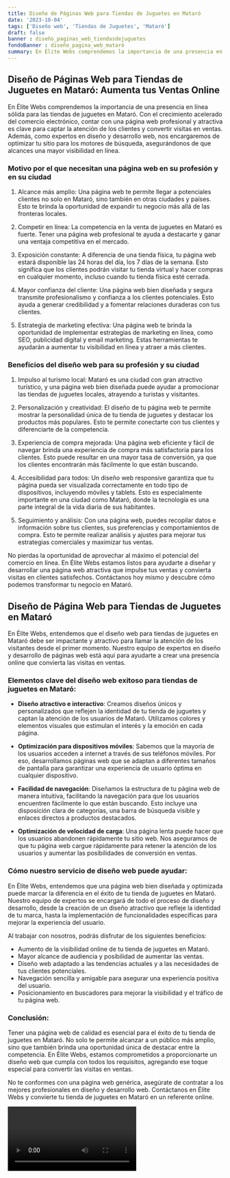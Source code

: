 ```yaml
---
title: Diseño de Páginas Web para Tiendas de Juguetes en Mataró
date: '2023-10-04'
tags: ['Diseño web', 'Tiendas de Juguetes', 'Mataró']
draft: false
banner : diseño_paginas_web_tiendasdejuguetes
fondoBanner : diseño_pagina_web_mataró
summary: En Élite Webs comprendemos la importancia de una presencia en línea sólida para las tiendas de juguetes en Mataró. Con el crecimiento acelerado del comercio electrónico, contar con una página web profesional y atractiva es clave para captar la atención de los clientes y convertir visitas en ventas. Además, como expertos en diseño y desarrollo web, nos encargaremos de optimizar tu sitio para los motores de búsqueda, asegurándonos de que alcances una mayor visibilidad en línea. 
---
```


## Diseño de Páginas Web para Tiendas de Juguetes en Mataró: Aumenta tus Ventas Online

En Élite Webs comprendemos la importancia de una presencia en línea sólida para las tiendas de juguetes en Mataró. Con el crecimiento acelerado del comercio electrónico, contar con una página web profesional y atractiva es clave para captar la atención de los clientes y convertir visitas en ventas. Además, como expertos en diseño y desarrollo web, nos encargaremos de optimizar tu sitio para los motores de búsqueda, asegurándonos de que alcances una mayor visibilidad en línea. 

### Motivo por el que necesitan una página web en su profesión y en su ciudad

1. Alcance más amplio: Una página web te permite llegar a potenciales clientes no solo en Mataró, sino también en otras ciudades y países. Esto te brinda la oportunidad de expandir tu negocio más allá de las fronteras locales.

2. Competir en línea: La competencia en la venta de juguetes en Mataró es fuerte. Tener una página web profesional te ayuda a destacarte y ganar una ventaja competitiva en el mercado.

3. Exposición constante: A diferencia de una tienda física, tu página web estará disponible las 24 horas del día, los 7 días de la semana. Esto significa que los clientes podrán visitar tu tienda virtual y hacer compras en cualquier momento, incluso cuando tu tienda física esté cerrada.

4. Mayor confianza del cliente: Una página web bien diseñada y segura transmite profesionalismo y confianza a los clientes potenciales. Esto ayuda a generar credibilidad y a fomentar relaciones duraderas con tus clientes.

5. Estrategia de marketing efectiva: Una página web te brinda la oportunidad de implementar estrategias de marketing en línea, como SEO, publicidad digital y email marketing. Estas herramientas te ayudarán a aumentar tu visibilidad en línea y atraer a más clientes.

### Beneficios del diseño web para su profesión y su ciudad

1. Impulso al turismo local: Mataró es una ciudad con gran atractivo turístico, y una página web bien diseñada puede ayudar a promocionar las tiendas de juguetes locales, atrayendo a turistas y visitantes.

2. Personalización y creatividad: El diseño de tu página web te permite mostrar la personalidad única de tu tienda de juguetes y destacar los productos más populares. Esto te permite conectarte con tus clientes y diferenciarte de la competencia.

3. Experiencia de compra mejorada: Una página web eficiente y fácil de navegar brinda una experiencia de compra más satisfactoria para los clientes. Esto puede resultar en una mayor tasa de conversión, ya que los clientes encontrarán más fácilmente lo que están buscando.

4. Accesibilidad para todos: Un diseño web responsive garantiza que tu página pueda ser visualizada correctamente en todo tipo de dispositivos, incluyendo móviles y tablets. Esto es especialmente importante en una ciudad como Mataró, donde la tecnología es una parte integral de la vida diaria de sus habitantes.

5. Seguimiento y análisis: Con una página web, puedes recopilar datos e información sobre tus clientes, sus preferencias y comportamientos de compra. Esto te permite realizar análisis y ajustes para mejorar tus estrategias comerciales y maximizar tus ventas.

No pierdas la oportunidad de aprovechar al máximo el potencial del comercio en línea. En Élite Webs estamos listos para ayudarte a diseñar y desarrollar una página web atractiva que impulse tus ventas y convierta visitas en clientes satisfechos. Contáctanos hoy mismo y descubre cómo podemos transformar tu negocio en Mataró.

<GifSeo />

<Cta />

## Diseño de Página Web para Tiendas de Juguetes en Mataró

En Élite Webs, entendemos que el diseño web para tiendas de juguetes en Mataró debe ser impactante y atractivo para llamar la atención de los visitantes desde el primer momento. Nuestro equipo de expertos en diseño y desarrollo de páginas web está aquí para ayudarte a crear una presencia online que convierta las visitas en ventas.

### Elementos clave del diseño web exitoso para tiendas de juguetes en Mataró:

- **Diseño atractivo e interactivo**: Creamos diseños únicos y personalizados que reflejen la identidad de tu tienda de juguetes y captan la atención de los usuarios de Mataró. Utilizamos colores y elementos visuales que estimulan el interés y la emoción en cada página.

- **Optimización para dispositivos móviles**: Sabemos que la mayoría de los usuarios acceden a internet a través de sus teléfonos móviles. Por eso, desarrollamos páginas web que se adaptan a diferentes tamaños de pantalla para garantizar una experiencia de usuario óptima en cualquier dispositivo.

- **Facilidad de navegación**: Diseñamos la estructura de tu página web de manera intuitiva, facilitando la navegación para que los usuarios encuentren fácilmente lo que están buscando. Esto incluye una disposición clara de categorías, una barra de búsqueda visible y enlaces directos a productos destacados.

- **Optimización de velocidad de carga**: Una página lenta puede hacer que los usuarios abandonen rápidamente tu sitio web. Nos aseguramos de que tu página web cargue rápidamente para retener la atención de los usuarios y aumentar las posibilidades de conversión en ventas.

### Cómo nuestro servicio de diseño web puede ayudar:

En Élite Webs, entendemos que una página web bien diseñada y optimizada puede marcar la diferencia en el éxito de tu tienda de juguetes en Mataró. Nuestro equipo de expertos se encargará de todo el proceso de diseño y desarrollo, desde la creación de un diseño atractivo que refleje la identidad de tu marca, hasta la implementación de funcionalidades específicas para mejorar la experiencia del usuario.

Al trabajar con nosotros, podrás disfrutar de los siguientes beneficios:

- Aumento de la visibilidad online de tu tienda de juguetes en Mataró.
- Mayor alcance de audiencia y posibilidad de aumentar las ventas.
- Diseño web adaptado a las tendencias actuales y a las necesidades de tus clientes potenciales.
- Navegación sencilla y amigable para asegurar una experiencia positiva del usuario.
- Posicionamiento en buscadores para mejorar la visibilidad y el tráfico de tu página web.

### Conclusión:

Tener una página web de calidad es esencial para el éxito de tu tienda de juguetes en Mataró. No solo te permite alcanzar a un público más amplio, sino que también brinda una oportunidad única de destacar entre la competencia. En Élite Webs, estamos comprometidos a proporcionarte un diseño web que cumpla con todos los requisitos, agregando ese toque especial para convertir las visitas en ventas.

No te conformes con una página web genérica, asegúrate de contratar a los mejores profesionales en diseño y desarrollo web. Contáctanos en Élite Webs y convierte tu tienda de juguetes en Mataró en un referente online.

<Video />

<CtaBot job='Tiendas de Juguetes' city='Mataró'/>

<Gmaps query='Mataró+españa+maps' />